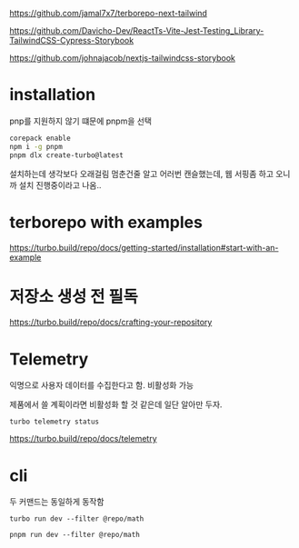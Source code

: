https://github.com/jamal7x7/terborepo-next-tailwind

https://github.com/Davicho-Dev/ReactTs-Vite-Jest-Testing_Library-TailwindCSS-Cypress-Storybook

https://github.com/johnajacob/nextjs-tailwindcss-storybook

# installation

pnp를 지원하지 않기 떄문에 pnpm을 선택

```bash
corepack enable
npm i -g pnpm
pnpm dlx create-turbo@latest
```

설치하는데 생각보다 오래걸림 멈춘건줄 알고 어러번 캔슬했는데, 웹 서핑좀 하고 오니까 설치 진행중이라고 나옴..

# terborepo with examples

https://turbo.build/repo/docs/getting-started/installation#start-with-an-example

# 저장소 생성 전 필독

https://turbo.build/repo/docs/crafting-your-repository

# Telemetry

익명으로 사용자 데이터를 수집한다고 함. 비활성화 가능

제품에서 쓸 계획이라면 비활성화 할 것 같은데 일단 알아만 두자.

`turbo telemetry status`

https://turbo.build/repo/docs/telemetry

# cli

두 커맨드는 동일하게 동작함

`turbo run dev --filter @repo/math`

`pnpm run dev --filter @repo/math`
